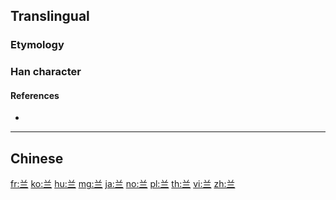 {{also|蘭}}
==Translingual==

===Etymology===
{{Han simp|蘭|t=兰}}

===Han character===
{{Han char|rn=12|rad=八|as=03|sn=5|four=|canj=TMM|ids=⿱丷三 or ⿱䒑二}}

====References====
* {{Han ref|kx=0078.021|hdz=10242.020|uh=5170}}

----

==Chinese==
{{zh-see|蘭}}

[[fr:兰]]
[[ko:兰]]
[[hu:兰]]
[[mg:兰]]
[[ja:兰]]
[[no:兰]]
[[pl:兰]]
[[th:兰]]
[[vi:兰]]
[[zh:兰]]